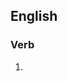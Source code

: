==English==

===Verb===
{{head|en|present participle}}

# {{present participle of|mouth off|lang=en|nocat=1}}